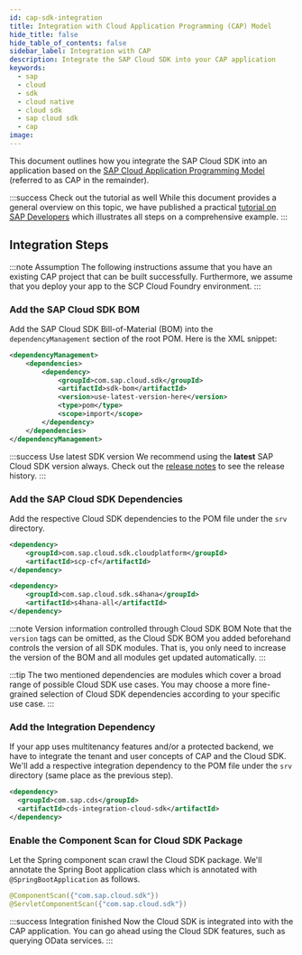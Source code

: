 ```yaml
---
id: cap-sdk-integration
title: Integration with Cloud Application Programming (CAP) Model
hide_title: false
hide_table_of_contents: false
sidebar_label: Integration with CAP
description: Integrate the SAP Cloud SDK into your CAP application
keywords:
  - sap
  - cloud
  - sdk
  - cloud native
  - cloud sdk
  - sap cloud sdk
  - cap
image:
---
```


This document outlines how you integrate the SAP Cloud SDK into an application based on the [SAP Cloud Application Programming Model](https://cap.cloud.sap/docs/) (referred to as CAP in the remainder).

:::success Check out the tutorial as well
While this document provides a general overview on this topic, we have published a practical [tutorial on SAP Developers](https://developers.sap.com/tutorials/cloudsdk-integrate-cap.html) which illustrates all steps on a comprehensive example.
:::

## Integration Steps

:::note Assumption
The following instructions assume that you have an existing CAP project that can be built successfully.
Furthermore, we assume that you deploy your app to the SCP Cloud Foundry environment.
:::

### Add the SAP Cloud SDK BOM

Add the SAP Cloud SDK Bill-of-Material (BOM) into the `dependencyManagement` section of the root POM.
Here is the XML snippet:

```xml
<dependencyManagement>
    <dependencies>
        <dependency>
            <groupId>com.sap.cloud.sdk</groupId>
            <artifactId>sdk-bom</artifactId>
            <version>use-latest-version-here</version>
            <type>pom</type>
            <scope>import</scope>
        </dependency>
    </dependencies>
</dependencyManagement>
```

:::success Use latest SDK version
We recommend using the **latest** SAP Cloud SDK version always.
Check out the [release notes](../release-notes-sap-cloud-sdk-for-java) to see the release history.
:::

### Add the SAP Cloud SDK Dependencies

Add the respective Cloud SDK dependencies to the POM file under the `srv` directory.

```xml
<dependency>
    <groupId>com.sap.cloud.sdk.cloudplatform</groupId>
    <artifactId>scp-cf</artifactId>
</dependency>

<dependency>
    <groupId>com.sap.cloud.sdk.s4hana</groupId>
    <artifactId>s4hana-all</artifactId>
</dependency>
```

:::note Version information controlled through Cloud SDK BOM
Note that the `version` tags can be omitted, as the Cloud SDK BOM you added beforehand controls the version of all SDK modules.
That is, you only need to increase the version of the BOM and all modules get updated automatically.
:::

:::tip
The two mentioned dependencies are modules which cover a broad range of possible Cloud SDK use cases.
You may choose a more fine-grained selection of Cloud SDK dependencies according to your specific use case.
:::

### Add the Integration Dependency

If your app uses multitenancy features and/or a protected backend, we have to integrate the tenant and user concepts of CAP and the Cloud SDK.
We'll add a respective integration dependency to the POM file under the `srv` directory (same place as the previous step).

```xml
<dependency>
  <groupId>com.sap.cds</groupId>
  <artifactId>cds-integration-cloud-sdk</artifactId>
</dependency>
```

### Enable the Component Scan for Cloud SDK Package

Let the Spring component scan crawl the Cloud SDK package.
We'll annotate the Spring Boot application class which is annotated with `@SpringBootApplication` as follows.

```java
@ComponentScan({"com.sap.cloud.sdk"})
@ServletComponentScan({"com.sap.cloud.sdk"})
```

:::success Integration finished
Now the Cloud SDK is integrated into with the CAP application.
You can go ahead using the Cloud SDK features, such as querying OData services.
:::
